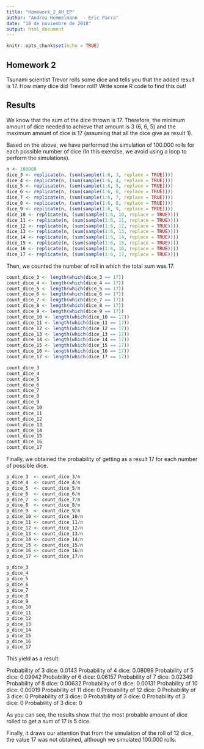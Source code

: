 ---
title: "Homework_2_AH_EP"
author: "Andrea Hemmelmann  - Eric Parra"
date: "18 de noviembre de 2018"
output: html_document
---

```{r setup, include=FALSE}
knitr::opts_chunk$set(echo = TRUE)
```

## Homework 2

Tsunami scientist Trevor rolls some dice and tells you that the added result is 17. How many dice did Trevor roll? Write some R code to find this out!

## Results

We know that the sum of the dice thrown is 17. Therefore, the minimum amount of dice needed to achieve that amount is 3 (6, 6, 5) and the maximum amount of dice is 17 (assuming that all the dice give as result 1).

Based on the above, we have performed the simulation of 100.000 rolls for each possible number of dice (In this exercise, we avoid using a loop to perform the simulations).

```{r }
n <- 100000
dice_3 <- replicate(n, (sum(sample(1:6, 3, replace = TRUE))))
dice_4 <- replicate(n, (sum(sample(1:6, 4, replace = TRUE))))
dice_5 <- replicate(n, (sum(sample(1:6, 5, replace = TRUE))))
dice_6 <- replicate(n, (sum(sample(1:6, 6, replace = TRUE))))
dice_7 <- replicate(n, (sum(sample(1:6, 7, replace = TRUE))))
dice_8 <- replicate(n, (sum(sample(1:6, 8, replace = TRUE))))
dice_9 <- replicate(n, (sum(sample(1:6, 9, replace = TRUE))))
dice_10 <- replicate(n, (sum(sample(1:6, 10, replace = TRUE))))
dice_11 <- replicate(n, (sum(sample(1:6, 11, replace = TRUE))))
dice_12 <- replicate(n, (sum(sample(1:6, 12, replace = TRUE))))
dice_13 <- replicate(n, (sum(sample(1:6, 13, replace = TRUE))))
dice_14 <- replicate(n, (sum(sample(1:6, 14, replace = TRUE))))
dice_15 <- replicate(n, (sum(sample(1:6, 15, replace = TRUE))))
dice_16 <- replicate(n, (sum(sample(1:6, 16, replace = TRUE))))
dice_17 <- replicate(n, (sum(sample(1:6, 17, replace = TRUE))))

```

Then, we counted the number of roll in which the total sum was 17.

```{r}
count_dice_3 <- length(which(dice_3 == 17))
count_dice_4 <- length(which(dice_4 == 17))
count_dice_5 <- length(which(dice_5 == 17))
count_dice_6 <- length(which(dice_6 == 17))
count_dice_7 <- length(which(dice_7 == 17))
count_dice_8 <- length(which(dice_8 == 17))
count_dice_9 <- length(which(dice_9 == 17))
count_dice_10 <- length(which(dice_10 == 17))
count_dice_11 <- length(which(dice_11 == 17))
count_dice_12 <- length(which(dice_12 == 17))
count_dice_13 <- length(which(dice_13 == 17))
count_dice_14 <- length(which(dice_14 == 17))
count_dice_15 <- length(which(dice_15 == 17))
count_dice_16 <- length(which(dice_16 == 17))
count_dice_17 <- length(which(dice_17 == 17))

count_dice_3 
count_dice_4 
count_dice_5 
count_dice_6 
count_dice_7 
count_dice_8
count_dice_9 
count_dice_10 
count_dice_11
count_dice_12 
count_dice_13 
count_dice_14
count_dice_15
count_dice_16 
count_dice_17

```

Finally, we obtained the probability of getting as a result 17 for each number of possible dice.

```{r}

p_dice_3  <- count_dice_3/n
p_dice_4  <- count_dice_4/n
p_dice_5  <- count_dice_5/n
p_dice_6  <- count_dice_6/n
p_dice_7  <- count_dice_7/n
p_dice_8  <- count_dice_8/n
p_dice_9  <- count_dice_9/n
p_dice_10 <- count_dice_10/n
p_dice_11 <- count_dice_11/n
p_dice_12 <- count_dice_12/n
p_dice_13 <- count_dice_13/n
p_dice_14 <- count_dice_14/n
p_dice_15 <- count_dice_15/n
p_dice_16 <- count_dice_16/n
p_dice_17 <- count_dice_17/n

p_dice_3
p_dice_4
p_dice_5
p_dice_6
p_dice_7
p_dice_8
p_dice_9
p_dice_10
p_dice_11
p_dice_12
p_dice_13
p_dice_14
p_dice_15
p_dice_16
p_dice_17

```

This yield as a result:

Probability of 3 dice: 0.0143
Probability of 4 dice: 0.08099
Probability of 5 dice: 0.09942
Probability of 6 dice: 0.06157
Probability of 7 dice: 0.02349
Probability of 8 dice: 0.00632
Probability of 9 dice: 0.00131
Probability of 10 dice: 0.00019
Probability of 11 dice: 0
Probability of 12 dice: 0
Probability of 3 dice: 0
Probability of 3 dice: 0
Probability of 3 dice: 0
Probability of 3 dice: 0
Probability of 3 dice: 0

As you can see, the results show that the most probable amount of dice rolled to get a sum of 17 is 5 dice. 

Finally, it draws our attention that from the simulation of the roll of 12 dice, the value 17 was not obtained, although we simulated 100.000 rolls.

